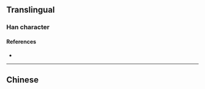 {{also|煒}}
{{character info}}
==Translingual==

===Han character===
{{Han char|rn=86|rad=火|as=04|sn=8|four=|canj=FQS|ids=⿰火韦}}

====References====
* {{Han ref|kx=0668.031|hdz=32191.040|uh=709C|ud=28828}}

----

==Chinese==
{{zh-see|煒}}